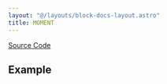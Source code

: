 ```yaml
---
layout: "@/layouts/block-docs-layout.astro"
title: MOMENT
---
```



<PythonDocsDisplay docstring={docstring} />

[Source Code](https://github.com/flojoy-ai/blocks/blob/main/blocks/SCIPY/STATS/MOMENT/MOMENT.py)

## Example
